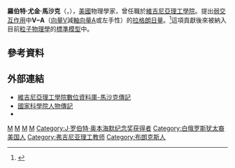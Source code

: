 {{expand|time=2015-01-17T07:13:26+00:00}}
{{Infobox scientist
| name              = 罗伯特·马沙克<br />Robert Marshak
| honorific_suffix  = 
| native_name       = 
| native_name_lang  = 
| image             = <!--(filename only, i.e. without "File:" prefix)-->
| image_size        = 
| image_upright     = 
| alt               = 
| caption           = 
| birth_date        = 1916年11月11日
| birth_place       = {{USA}}[[纽约城|纽约城]]，[[布朗克斯|布朗克斯]]
| death_date        = {{death date and age |1992|12|23|1916|11|11}}
| death_place       = {{MEX}}[[坎昆|坎昆]]
| death_cause       = 
| resting_place     = 
| resting_place_coordinates = 
| other_names       = 
| pronounce         =
| residence         = 
| citizenship       = 
| nationality       = {{USA}}
| fields            = 
| workplaces        = [[維吉尼亞理工學院暨州立大學|維吉尼亞理工學院]]
| patrons           = 
| education         = 
| alma_mater        = [[康奈尔大学|康奈尔大学]]<br />[[哥伦比亚大学|哥伦比亚大学]]
| thesis_title      = <!--(or  | thesis1_title =  and  | thesis2_title = )-->
| thesis_url        = <!--(or  | thesis1_url  =   and  | thesis2_url  =  )-->
| thesis_year       = <!--(or  | thesis1_year =   and  | thesis2_year =  )-->
| doctoral_advisor  = [[汉斯·贝特|汉斯·贝特]]
| academic_advisors = 
| doctoral_students =  {{le|E·C·乔治·苏达山|E. C. George Sudarshan}}<br />[[大久保进|大久保进]]<br />{{le|拉宾德拉·莫哈帕特拉|Rabindra Mohapatra}}<br />[[图里奥·雷吉|图里奥·雷吉]]
| notable_students  = 
| known_for         = 
| influences        = 
| influenced        = 
| awards            = 
| author_abbrev_bot = 
| author_abbrev_zoo = 
| spouse            = <!--(or | spouses = )-->
| partner           = <!--(or | partners = )-->
| children          = 
| signature         = <!--(filename only)-->
| signature_alt     = 
| website           = 
| footnotes         = 
}}
'''羅伯特·尤金·馬沙克'''（{{lang-en|'''Robert Eugene Marshak'''}}，{{bd|1916年|11月11日|1992年|12月23日|catIdx=M}}），[[美國|美國]]物理學家，曾任職於[[維吉尼亞理工學院暨州立大學|維吉尼亞理工學院]]。提出[[弱交互作用|弱交互作用]]中'''V−A'''（[[矢量|向量]]V減[[軸向量|軸向量]]A或左手性）的[[拉格朗日量|拉格朗日量]]。<ref>{{cite conference |url= |title= |author1=E.C.G. Sudarshan |author2=R.E. Marshak |date=1958 |publisher=Società Italiana di Fisica |booktitle=Proceedings of the Padua-Venice Conference on Mesons and Recently Discovered Particles, September, 1957|location=Padua-Venice}}</ref>這項貢獻後來被納入目前[[粒子物理學|粒子物理學]]的[[标准模型|標準模型]]中。

==參考資料==
{{reflist}}

==外部連結==
* [https://web.archive.org/web/20170202064918/http://spec.lib.vt.edu/marshk/bio.htm 維吉尼亞理工學院數位資料庫-馬沙克傳記] 
* [http://books.nap.edu/html/biomems/rmarshak.html 國家科學院人物傳記] {{Wayback|url=http://books.nap.edu/html/biomems/rmarshak.html |date=20090122045821 }}
* {{MathGenealogy|id=106484|title=Robert Eugene Marshak}}

{{美国物理学会会长}}
{{J·罗伯特·奥本海默纪念奖获得者}}

{{Authority control}}
{{DEFAULTSORT:Marshak, Robert}}
[[Category:美國物理學家|M]]
[[Category:粒子物理學家|M]]
[[Category:哥倫比亞大學校友|M]]
[[Category:康乃爾大學校友|M]]
[[Category:J·罗伯特·奥本海默纪念奖获得者|Category:J·罗伯特·奥本海默纪念奖获得者]]
[[Category:白俄罗斯犹太裔美国人|Category:白俄罗斯犹太裔美国人]]
[[Category:弗吉尼亚理工教师|Category:弗吉尼亚理工教师]]
[[Category:布朗克斯人|Category:布朗克斯人]]
{{US-bio-stub}}